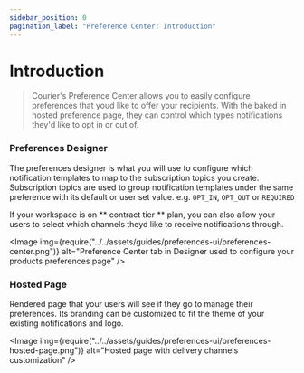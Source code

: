 ```yaml
---
sidebar_position: 0
pagination_label: "Preference Center: Introduction"
---
```



# Introduction

> Courier's Preference Center allows you to easily configure preferences that youd like to offer your recipients.
> With the baked in hosted preference page, they can control which types notifications they'd like to opt in or out of.

### Preferences Designer

The preferences designer is what you will use to configure which notification templates to map to the subscription topics you create.
Subscription topics are used to group notification templates under the same preference with its default or user set value. e.g. `OPT_IN`, `OPT_OUT` or `REQUIRED`

If your workspace is on ** contract tier ** plan, you can also allow your users to select which channels theyd like to receive notifications
through.

<Image
  img={require("../../assets/guides/preferences-ui/preferences-center.png")}
  alt="Preference Center tab in Designer used to configure your products preferences page"
/>

### Hosted Page

Rendered page that your users will see if they go to manage their preferences. Its branding can be customized to fit the theme of your
existing notifications and logo.

<Image
  img={require("../../assets/guides/preferences-ui/preferences-hosted-page.png")}
  alt="Hosted page with delivery channels customization"
/>
